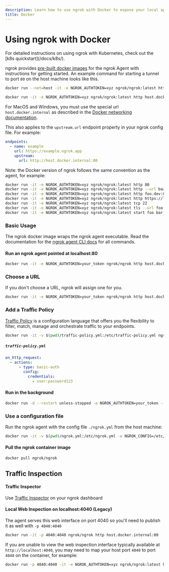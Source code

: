 ```yaml
---
description: Learn how to use ngrok with Docker to expose your local applications and services to the internet.
title: Docker
---
```

# Using ngrok with Docker


<Tip>
For detailed instructions on using ngrok with Kubernetes, check out the [k8s quickstart](/docs/k8s/).
</Tip>

ngrok provides [pre-built docker images](https://hub.docker.com/r/ngrok/ngrok) for the ngrok Agent with instructions for getting started. An example command for starting a tunnel to port `80` on the host machine looks like this.

<Tabs>
<Tab title="Debian Linux">

```bash
docker run --net=host -it -e NGROK_AUTHTOKEN=xyz ngrok/ngrok:latest http 80
```

</Tab>
<Tab title="Windows or Mac">

```bash
docker run -it -e NGROK_AUTHTOKEN=xyz ngrok/ngrok:latest http host.docker.internal:80
```

For MacOS and Windows, you must use the special url `host.docker.internal` as described in the [Docker networking documentation](https://docs.docker.com/desktop/mac/networking/#use-cases-and-workarounds).

This also applies to the `upstream.url` endpoint property in your ngrok config file. For example:

```yaml
endpoints:
  - name: example
    url: https://example.ngrok.app
    upstream:
      url: http://host.docker.internal:80
```

</Tab>
</Tabs>

Note: the Docker version of ngrok follows the same convention as the agent, for example:

```bash
docker run -it -e NGROK_AUTHTOKEN=xyz ngrok/ngrok:latest http 80                            # secure public URL for port 80 web server
docker run -it -e NGROK_AUTHTOKEN=xyz ngrok/ngrok:latest http --url baz.ngrok.dev 8080   # port 8080 available at baz.ngrok.dev
docker run -it -e NGROK_AUTHTOKEN=xyz ngrok/ngrok:latest http foo.dev:80                    # tunnel to host:port instead of localhost
docker run -it -e NGROK_AUTHTOKEN=xyz ngrok/ngrok:latest http https://localhost:5001        # expose a local https server running on port 5001
docker run -it -e NGROK_AUTHTOKEN=xyz ngrok/ngrok:latest tcp 22                             # tunnel arbitrary TCP traffic to port 22
docker run -it -e NGROK_AUTHTOKEN=xyz ngrok/ngrok:latest tls --url foo.com 443           # TLS traffic for foo.com to port 443
docker run -it -e NGROK_AUTHTOKEN=xyz ngrok/ngrok:latest start foo bar baz                  # start tunnels from the configuration file
```

### Basic Usage

The ngrok docker image wraps the ngrok agent executable. Read the documentation for the [ngrok agent CLI docs](https://ngrok.com/docs/agent/cli/) for all commands.

#### Run an ngrok agent pointed at localhost:80

```bash
docker run -it -e NGROK_AUTHTOKEN=your_token ngrok/ngrok http host.docker.internal:80
```

### Choose a URL

If you don't choose a URL, ngrok will assign one for you.

```bash
docker run -it -e NGROK_AUTHTOKEN=your_token ngrok/ngrok http host.docker.internal:80 --url https://your-url-here.ngrok.app
```

### Add a Traffic Policy

[Traffic Policy](https://ngrok.com/docs/traffic-policy/) is a configuration language that offers you the flexibility to filter, match, manage and orchestrate traffic to your endpoints.

```bash
docker run -it -v $(pwd)/traffic-policy.yml:/etc/traffic-policy.yml ngrok/ngrok:alpine http host.docker.internal:80 --traffic-policy-file /etc/traffic-policy.yml
```

##### `traffic-policy.yml`

```yaml
on_http_request:
  - actions:
      - type: basic-auth
        config:
          credentials:
            - user:password123
```

#### Run in the background

```bash
docker run -d --restart unless-stopped -e NGROK_AUTHTOKEN=your_token --name ngrok-agent ngrok/ngrok http host.docker.internal:80
```

### Use a configuration file

Run the ngrok agent with the config file `./ngrok.yml` from the host machine:

```bash
docker run -it -v $(pwd)/ngrok.yml:/etc/ngrok.yml -e NGROK_CONFIG=/etc/ngrok.yml ngrok/ngrok:alpine http host.docker.internal:80
```

#### Pull the ngrok container image

```bash
docker pull ngrok/ngrok
```

## Traffic Inspection

#### Traffic Inspector

Use [Traffic Inspector](https://dashboard.ngrok.com/ac_aHNlbPD0YUEUrqWbr9xZQJUflCx/traffic-inspector) on your ngrok dashboard

#### Local Web Inspection on localhost:4040 (Legacy)

The agent serves this web interface on port 4040 so you'll need to publish it as well with `-p 4040:4040`

```bash
docker run -it -p 4040:4040 ngrok/ngrok http host.docker.internal:80
```

If you are unable to view the web inspection interface typically available at `http://localhost:4040`, you may need to map your host port `4040` to port `4040` on the container, for example:

```bash
docker run -p 4040:4040 -it -e NGROK_AUTHTOKEN=xyz ngrok/ngrok:latest http host.docker.internal:80
```
